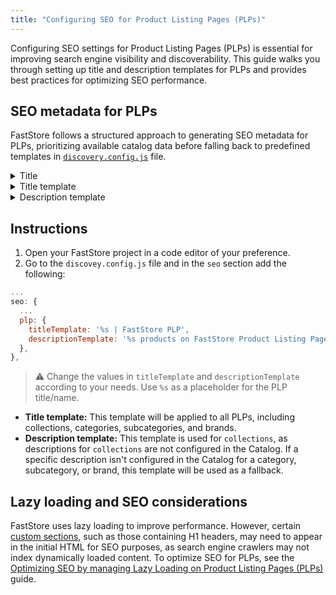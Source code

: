 ```yaml
---
title: "Configuring SEO for Product Listing Pages (PLPs)"
---
```


Configuring SEO settings for Product Listing Pages (PLPs) is essential for improving search engine visibility and discoverability. This guide walks you through setting up title and description templates for PLPs and provides best practices for optimizing SEO performance.

## SEO metadata for PLPs

FastStore follows a structured approach to generating SEO metadata for PLPs, prioritizing available catalog data before falling back to predefined templates in [`discovery.config.js`](https://developers.vtex.com/docs/guides/faststore/project-structure-config-options) file.

<details>
<summary>Title</summary>

```mermaid
graph LR
A[Checks the Catalog for PLP's title] --> B{Is there a title in the Catalog?};
B -- Yes --> C[Uses the title from the Catalog];
B -- No --> D[Checks the Catalog for PLP's name];
D --> E{Is there a name in the Catalog?};
E -- Yes --> F[Uses the name from the Catalog];
E -- No --> G[Checks 'discovery.config.js' file];
G --> H[Uses general SEO title];
C --> I[Displays Title];
F --> I;
H --> I;
```

</details>

<details>
<summary>Title template</summary>

```mermaid
graph LR
A[Checks for a template configured in 'discovery.config.js' in the 'seo' section] --> B{Is there a title template?};
B -- Yes --> C[Displays Title using the template];
B -- No --> D[Uses the generic title template from the 'seo' object in 'discovery.config.js'.];
D --> C;
```

</details>

<details>
<summary>Description template</summary>

```mermaid
graph LR
A[Checks the Catalog for the PLP's description] --> B{Is there a description in the Catalog?};
B -- Yes --> C[Uses the description from the Catalog];
B -- No --> D[Checks the PLP description template in the 'plp' property of 'discovery.config.js'];
D --> E{Is there a PLP description template?};
E -- Yes --> F[Uses the PLP description template using the PLP title in it];
E -- No --> G[Uses the generic description template in the 'seo' object of 'discovery.config.js'];
C --> H[Displays Description];
F --> H;
G --> H;
```

</details>

## Instructions

1. Open your FastStore project in a code editor of your preference.
2. Go to the `discovey.config.js` file and in the `seo` section add the following:

```js
...
seo: {
  ...
  plp: {
    titleTemplate: '%s | FastStore PLP',
    descriptionTemplate: '%s products on FastStore Product Listing Page',
  },
},
```

> ⚠ Change the values in `titleTemplate` and `descriptionTemplate` according to your needs. Use `%s` as a placeholder for the PLP title/name.

- **Title template:** This template will be applied to all PLPs, including collections, categories, subcategories, and brands.
- **Description template:** This template is used for `collections`, as descriptions for `collections` are not configured in the Catalog. If a specific description isn't configured in the Catalog for a category, subcategory, or brand, this template will be used as a fallback.

## Lazy loading and SEO considerations

FastStore uses lazy loading to improve performance. However, certain [custom sections](https://developers.vtex.com/docs/guides/faststore/building-sections-creating-a-new-section), such as those containing H1 headers, may need to appear in the initial HTML for SEO purposes, as search engine crawlers may not index dynamically loaded content. To optimize SEO for PLPs, see the [Optimizing SEO by managing Lazy Loading on Product Listing Pages (PLPs)](https://developers.vtex.com/docs/guides/faststore/managing-performance-optimizing-seo-by-managing-lazy-loading-on-plp) guide.
